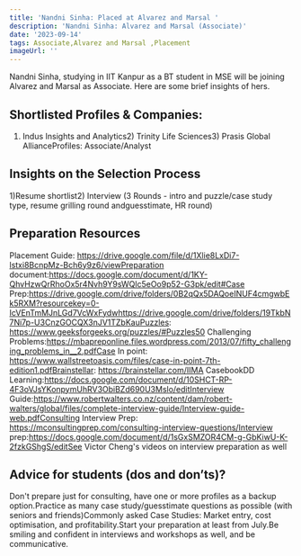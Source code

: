 ```yaml
---
title: 'Nandni Sinha: Placed at Alvarez and Marsal '
description: 'Nandni Sinha: Alvarez and Marsal (Associate)'
date: '2023-09-14'
tags: Associate,Alvarez and Marsal ,Placement
imageUrl: ''
---
```


Nandni Sinha, studying in IIT Kanpur as a BT student in MSE  will be joining Alvarez and Marsal  as Associate. Here are some brief insights of hers.

## Shortlisted Profiles & Companies:
1) Indus Insights and Analytics2) Trinity Life Sciences3) Prasis Global AllianceProfiles: Associate/Analyst

## Insights on the Selection Process
1)Resume shortlist2) Interview (3 Rounds - intro and puzzle/case study type, resume grilling round andguesstimate, HR round)

##  Preparation Resources
Placement Guide: https://drive.google.com/file/d/1Xlie8LxDi7-lstxi8BcnpMz-Bch6y9z6/viewPreparation document:https://docs.google.com/document/d/1KY-QhvHzwQrRhoOx5r4Nvh9Y9sWQlc5eOo9p52-G3pk/edit#Case Prep:https://drive.google.com/drive/folders/0B2qQx5DAQoeINUF4cmgwbEk5RXM?resourcekey=0-IcVEnTmMJnLGd7VcWxFydwhttps://drive.google.com/drive/folders/19TkbN7Ni7p-U3CnzGOCQX3nJV1TZbKauPuzzles: https://www.geeksforgeeks.org/puzzles/#Puzzles50 Challenging Problems:https://mbapreponline.files.wordpress.com/2013/07/fifty_challenging_problems_in__2.pdfCase In point: https://www.wallstreetoasis.com/files/case-in-point-7th-edition1.pdfBrainstellar: https://brainstellar.com/IIMA CasebookDD Learning:https://docs.google.com/document/d/10SHCT-RP-4F3oVJsYKonpymUhRV3ObiBZd690U3Mslo/editInterview Guide:https://www.robertwalters.co.nz/content/dam/robert-walters/global/files/complete-interview-guide/Interview-guide-web.pdfConsulting Interview Prep: https://mconsultingprep.com/consulting-interview-questions/Interview prep:https://docs.google.com/document/d/1sGxSMZOR4CM-g-GbKiwU-K-2fzkGShgS/editSee Victor Cheng's videos on interview preparation as well

## Advice for students (dos and don’ts)? 
Don't prepare just for consulting, have one or more profiles as a backup option.Practice as many case study/guesstimate questions as possible (with seniors and friends)Commonly asked Case Studies: Market entry, cost optimisation, and profitability.Start your preparation at least from July.Be smiling and confident in interviews and workshops as well, and be communicative.

